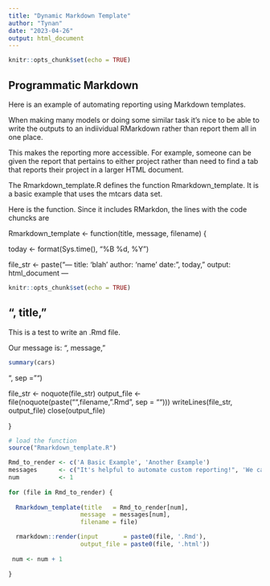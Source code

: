 ```yaml
---
title: "Dynamic Markdown Template"
author: "Tynan"
date: "2023-04-26"
output: html_document
---
```


```r
knitr::opts_chunk$set(echo = TRUE)
```

## Programmatic Markdown

Here is an example of automating reporting using Markdown templates. 

When making many models or doing some similar task it's nice to be able to write the outputs to an indiividual RMarkdown rather than report them all in one place. 

This makes the reporting more accessible. For example, someone can be given the report that pertains to either project rather than need to find a tab that reports their project in a larger HTML document. 

The Rmarkdown_template.R defines the function Rmarkdown_template. It is a basic example that uses the mtcars data set.

Here is the function. Since it includes RMarkdon, the lines with the code chuncks are 

Rmarkdown_template <- function(title, message, filename) {
  
  today <- format(Sys.time(), "%B %d, %Y")
  
  file_str <- paste("---
title: 'blah'
author: 'name'
date: ", today,"
output: html_document
---

 ```r
knitr::opts_chunk$set(echo = TRUE)
 ```

## ", title,"

This is a test to write an .Rmd file. 

Our message is: ", message,"

 ```r
summary(cars)
 ```

", sep = "")
  
  file_str <- noquote(file_str)
  output_file <- file(noquote(paste("",filename,".Rmd", sep = "")))
  writeLines(file_str, output_file)
  close(output_file)		 
  
}

```r

# load the function
source("Rmarkdown_template.R")

Rmd_to_render <- c('A Basic Example', 'Another Example')
messages      <- c("It's helpful to automate custom reporting!", 'We can easily add other content dynamically!') 
num           <- 1
  
for (file in Rmd_to_render) {
  
  Rmarkdown_template(title   = Rmd_to_render[num],
                    message  = messages[num], 
                    filename = file)

  rmarkdown::render(input       = paste0(file, '.Rmd'),
                    output_file = paste0(file, '.html'))
 
 num <- num + 1 
  
}
```



